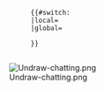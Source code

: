 <noinclude>
{{X/Template
|description=This template adds a box that invites users to start the first discussion. For logged-in users, the box contains the [[Template:X/Threads/AddThread-Button|AddThread Button]], which links to the talk page associated with the section from where this template is called. For anonymous users, it contains the [[Template:X/Threads/AddThread-Modal|AddThread Modal]], which in turn shows an explanation that only registered users can start discussions.

|templates=
{{X/Template/Template|1|template=Section/Define}}
{{X/Template/Template|1|template=Section/Transclude}}
{{X/Template/Template|2|template=X/Threads/AddThread-Message}}
{{X/Template/Template|3|template=X/Threads/AddThread-Button}}
{{X/Template/Template|3|template=X/Threads/AddThread-Modal}}
|i18n=
{{X/Template/i18n|i18n=atlas-threads-start-discussion-about}}
{{X/Template/i18n|i18n=atlas-threads-improve-section}}
{{X/Template/i18n|i18n=atlas-threads-hosted-global}}
|files=
{{X/Template/File|file=Undraw-chatting.png}}
|templatedata=
<templatedata>
{
    "description": "",
    "params": {
        "source": {
            "label": "Source",
            "type": "string",
            "required": true,
            "description": "Local or global wiki.",
            "suggestedvalues": ["local", "global"]
        },
        "pageTitle": {
            "label": "Pagename",
            "type": "string",
            "required": true,
            "description": "Pagename of the section (without namespace).",
            "example": "On 'Section:Foo/Bar', this would be 'Bar'."
        },
        "pageTalk": {
            "label": "Talkpage name",
            "type": "string",
            "required": true,
            "description": "Talkpage name incl. namespace",
            "example": "Section_talk:Foo/Bar"
        }
    }
}
</templatedata>
}}</noinclude><includeonly>
<div class="container card mb-3 p-3">
    <div class="row d-flex align-items-center">
        <div class="col-12 col-md-8 px-md-4">
            <div class="h3 mt-3 pr-0">{{int:atlas-threads-start-discussion-about}} {{{pageTitle}}}</div>
            <p>{{int:atlas-threads-improve-section}}</p>
            {{#switch: {{{source}}}
            |local=
            |global= <p>{{int:atlas-threads-hosted-global}}</p>
            }}
            <div class="d-none user-show mb-3">{{X/Threads/AddThread-Button|source={{{source}}}|pageTalk={{{pageTalk}}}}}</div>
            <div class="anonymous-show mb-3">{{X/Threads/AddThread-Modal|id={{PAGENAME}}-{{{pageTitle}}}}}</div>
        </div>
        <div class="col-8 offset-2 col-md-4 offset-md-0 p-4 p-md-3 p-lg-5">[[File:Undraw-chatting.png|frameless|none|class=img-width]]</div>
    </div>
</div><nowiki/></includeonly>